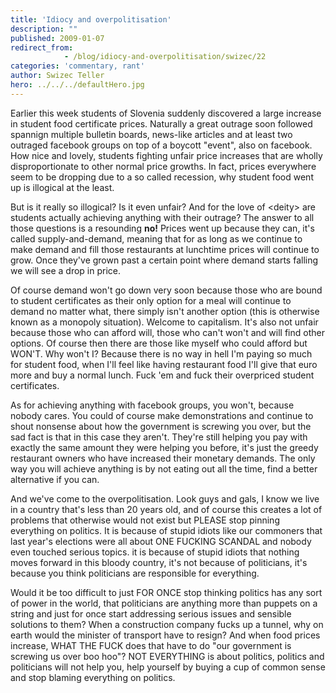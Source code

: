 ```yaml
---
title: 'Idiocy and overpolitisation'
description: ""
published: 2009-01-07
redirect_from: 
            - /blog/idiocy-and-overpolitisation/swizec/22
categories: 'commentary, rant'
author: Swizec Teller
hero: ../../../defaultHero.jpg
---
```

Earlier this week students of Slovenia suddenly discovered a large increase in student food certificate prices. Naturally a great outrage soon followed spannign multiple bulletin boards, news-like articles and at least two outraged facebook groups on top of a boycott "event", also on facebook. How nice and lovely, students fighting unfair price increases that are wholly disproportionate to other normal price growths. In fact, prices everywhere seem to be dropping due to a so called recession, why student food went up is illogical at the least.

But is it really so illogical? Is it even unfair? And for the love of &lt;deity> are students actually achieving anything with their outrage? The answer to all those questions is a resounding **no!** Prices went up because they can, it's called supply-and-demand, meaning that for as long as we continue to make demand and fill those restaurants at lunchtime prices will continue to grow. Once they've grown past a certain point where demand starts falling we will see a drop in price.

Of course demand won't go down very soon because those who are bound to student certificates as their only option for a meal will continue to demand no matter what, there simply isn't another option (this is otherwise known as a monopoly situation). Welcome to capitalism. It's also not unfair because those who can afford will, those who can't won't and will find other options. Of course then there are those like myself who could afford but WON'T. Why won't I? Because there is no way in hell I'm paying so much for student food, when I'll feel like having restaurant food I'll give that euro more and buy a normal lunch. Fuck 'em and fuck their overpriced student certificates.

As for achieving anything with facebook groups, you won't, because nobody cares. You could of course make demonstrations and continue to shout nonsense about how the government is screwing you over, but the sad fact is that in this case they aren't. They're still helping you pay with exactly the same amount they were helping you before, it's just the greedy restaurant owners who have increased their monetary demands. The only way you will achieve anything is by not eating out all the time, find a better alternative if you can.

And we've come to the overpolitisation. Look guys and gals, I know we live in a country that's less than 20 years old, and of course this creates a lot of problems that otherwise would not exist but PLEASE stop pinning everything on politics. It is because of stupid idiots like our commoners that last year's elections were all about ONE FUCKING SCANDAL and nobody even touched serious topics. it is because of stupid idiots that nothing moves forward in this bloody country, it's not because of politicians, it's because you think politicians are responsible for everything.

Would it be too difficult to just FOR ONCE stop thinking politics has any sort of power in the world, that politicians are anything more than puppets on a string and just for once start addressing serious issues and sensible solutions to them? When a construction company fucks up a tunnel, why on earth would the minister of transport have to resign? And when food prices increase, WHAT THE FUCK does that have to do "our government is screwing us over boo hoo"? NOT EVERYTHING is about politics, politics and politicians will not help you, help yourself by buying a cup of common sense and stop blaming everything on politics.